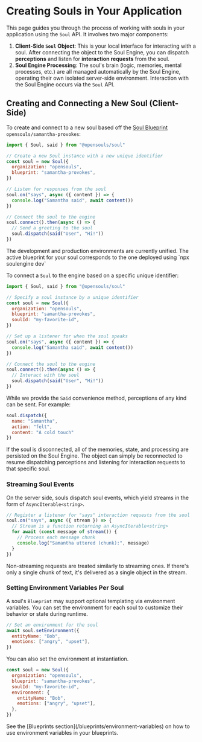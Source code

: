 
# Creating Souls in Your Application

This page guides you through the process of working with souls in your application using the `Soul` API. It involves two major components:

1. **Client-Side `Soul` Object**: This is your local interface for interacting with a soul. After connecting the object to the Soul Engine, you can dispatch **perceptions** and listen for **interaction requests** from the soul.
1. **Soul Engine Processing**: The soul's brain (logic, memories, mental processes, etc.) are all managed automatically by the Soul Engine, operating their own isolated server-side environment. Interaction with the Soul Engine occurs via the `Soul` API.

## Creating and Connecting a New Soul (Client-Side)
To create and connect to a new soul based off the [Soul Blueprint](/blueprints) `opensouls/samantha-provokes`:

```javascript copy
import { Soul, said } from "@opensouls/soul"

// Create a new Soul instance with a new unique identifier
const soul = new Soul({
  organization: "opensouls",
  blueprint: "samantha-provokes",
})

// Listen for responses from the soul
soul.on("says", async ({ content }) => {
  console.log("Samantha said", await content())
})

// Connect the soul to the engine
soul.connect().then(async () => {
  // Send a greeting to the soul
  soul.dispatch(said("User", "Hi!"))
})
```

<Callout type="warning" emoji="🚧">
  The development and production environments are currently unified. The active blueprint for your soul corresponds to the one deployed using `npx soulengine dev`
</Callout>

To connect a `Soul` to the engine based on a specific unique identifier:

```javascript copy {7}
import { Soul, said } from "@opensouls/soul"

// Specify a soul instance by a unique identifier
const soul = new Soul({
  organization: "opensouls",
  blueprint: "samantha-provokes",
  soulId: "my-favorite-id",
})

// Set up a listener for when the soul speaks
soul.on("says", async ({ content }) => {
  console.log("Samantha said", await content())
})

// Connect the soul to the engine
soul.connect().then(async () => {
  // Interact with the soul
  soul.dispatch(said("User", "Hi!"))
})
```

While we provide the `Said` convenience method, perceptions of any kind can be sent. For example:
```js
soul.dispatch({
  name: "Samantha",
  action: "felt",
  content: "A cold touch"
})
```

<Callout type="info" emoji="ℹ️">
  If the soul is disconnected, all of the memories, state, and processing are persisted on the Soul Engine. The object can simply be reconnected to resume dispatching perceptions and listening for interaction requests to that specific soul.
</Callout>

### Streaming Soul Events

On the server side, souls dispatch soul events, which yield streams in the form of `AsyncIterable<string>`.

```javascript
// Register a listener for "says" interaction requests from the soul
soul.on("says", async ({ stream }) => {
  // Stream is a function returning an AsyncIterable<string>
  for await (const message of stream()) {
    // Process each message chunk
    console.log("Samantha uttered (chunk):", message)
  }
})
```

<Callout type="info" emoji="ℹ️">
  Non-streaming requests are treated similarly to streaming ones. If there's only a single chunk of text, it's delivered as a single object in the stream.
</Callout>

### Setting Environment Variables Per Soul

A soul's `Blueprint` may support optional templating via environment variables. You can set the environment for each soul to customize their behavior or state during runtime.

```javascript
// Set an environment for the soul
await soul.setEnvironment({
  entityName: "Bob",
  emotions: ["angry", "upset"],
})
```

You can also set the environment at instantiation.


```javascript
const soul = new Soul({
  organization: "opensouls",
  blueprint: "samantha-provokes",
  soulId: "my-favorite-id",
  environment: {
    entityName: "Bob",
    emotions: ["angry", "upset"],
  },
})
```

<Callout type="info" emoji="ℹ️">
  See the [Blueprints section](/blueprints/environment-variables) on how to use environment variables in your blueprints.
</Callout>